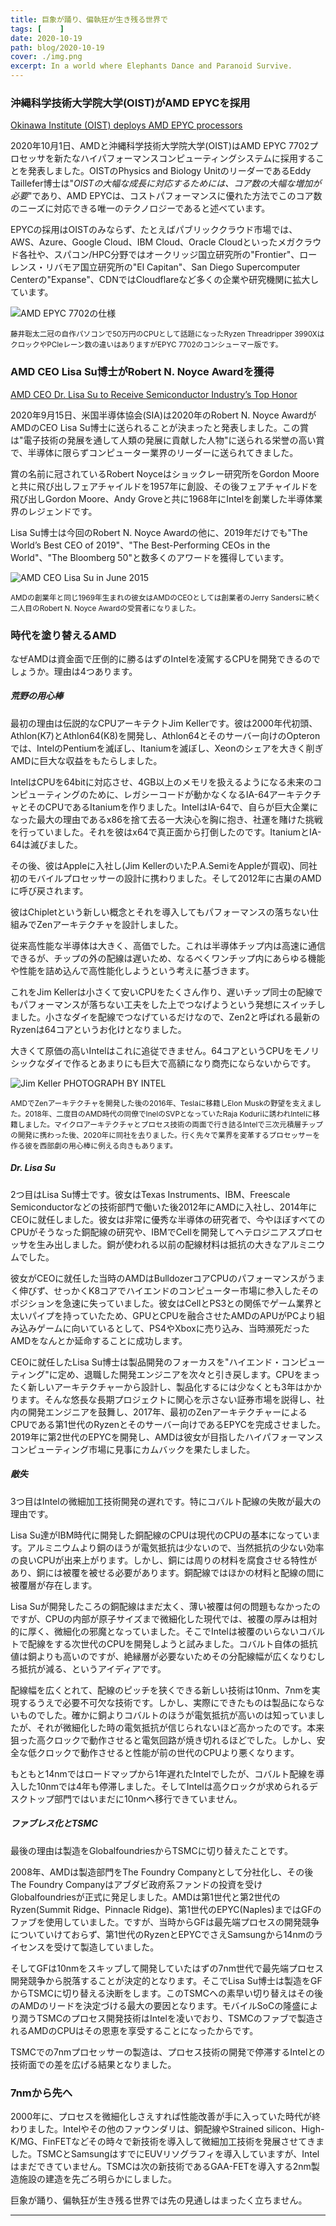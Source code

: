 ```yaml
---
title: 巨象が踊り、偏執狂が生き残る世界で
tags: [    ]
date: 2020-10-19
path: blog/2020-10-19
cover: ./img.png
excerpt: In a world where Elephants Dance and Paranoid Survive.
---
```


### 沖縄科学技術大学院大学(OIST)がAMD EPYCを採用

[<u>Okinawa Institute (OIST) deploys AMD EPYC processors</u>](https://videocardz.com/press-release/ios)

2020年10月1日、AMDと沖縄科学技術大学院大学(OIST)はAMD EPYC 7702プロセッサを新たなハイパフォーマンスコンピューティングシステムに採用することを発表しました。OISTのPhysics and Biology UnitのリーダーであるEddy Taillefer博士は"*OISTの大幅な成長に対応するためには、コア数の大幅な増加が必要*"であり、AMD EPYCは、コストパフォーマンスに優れた方法でこのコア数のニーズに対応できる唯一のテクノロジーであると述べています。

EPYCの採用はOISTのみならず、たとえばパブリッククラウド市場では、AWS、Azure、Google Cloud、IBM Cloud、Oracle Cloudといったメガクラウド各社や、スパコン/HPC分野ではオークリッジ国立研究所の"Frontier"、ローレンス・リバモア国立研究所の"El Capitan"、San Diego Supercomputer Centerの"Expanse"、CDNではCloudflareなど多くの企業や研究機関に拡大しています。

![AMD EPYC 7702の仕様](./img1.png) 

<small>藤井聡太二冠の自作パソコンで50万円のCPUとして話題になったRyzen Threadripper 3990XはクロックやPCIeレーン数の違いはありますがEPYC 7702のコンシューマー版です。</small>

### AMD CEO Lisa Su博士がRobert N. Noyce Awardを獲得

[<u>AMD CEO Dr. Lisa Su to Receive Semiconductor Industry’s Top Honor</u>](https://www.semiconductors.org/amd-ceo-dr-lisa-su-to-receive-semiconductor-industrys-top-honor/)

2020年9月15日、米国半導体協会(SIA)は2020年のRobert N. Noyce AwardがAMDのCEO Lisa Su博士に送られることが決まったと発表しました。この賞は"電子技術の発展を通して人類の発展に貢献した人物"に送られる栄誉の高い賞で、半導体に限らずコンピューター業界のリーダーに送られてきました。

賞の名前に冠されているRobert Noyceはショックレー研究所をGordon Mooreと共に飛び出しフェアチャイルドを1957年に創設、その後フェアチャイルドを飛び出しGordon Moore、Andy Groveと共に1968年にIntelを創業した半導体業界のレジェンドです。

Lisa Su博士は今回のRobert N. Noyce Awardの他に、2019年だけでも"The World’s Best CEO of 2019"、"The Best-Performing CEOs in the World"、"The Bloomberg 50"と数多くのアワードを獲得しています。

![AMD CEO Lisa Su in June 2015](./img2.jpg) 

<small>AMDの創業年と同じ1969年生まれの彼女はAMDのCEOとしては創業者のJerry Sandersに続く二人目のRobert N. Noyce Awardの受賞者になりました。</small>

### 時代を塗り替えるAMD

なぜAMDは資金面で圧倒的に勝るはずのIntelを凌駕するCPUを開発できるのでしょうか。理由は4つあります。

##### 荒野の用心棒

最初の理由は伝説的なCPUアーキテクトJim Kellerです。彼は2000年代初頭、Athlon(K7)とAthlon64(K8)を開発し、Athlon64とそのサーバー向けのOpteronでは、IntelのPentiumを滅ぼし、Itaniumを滅ぼし、Xeonのシェアを大きく削ぎAMDに巨大な収益をもたらしました。

IntelはCPUを64bitに対応させ、4GB以上のメモリを扱えるようになる未来のコンピューティングのために、レガシーコードが動かなくなるIA-64アーキテクチャとそのCPUであるItaniumを作りました。IntelはIA-64で、自らが巨大企業になった最大の理由であるx86を捨て去る一大決心を胸に抱き、社運を賭けた挑戦を行っていました。それを彼はx64で真正面から打倒したのです。ItaniumとIA-64は滅びました。

その後、彼はAppleに入社し(Jim KellerのいたP.A.SemiをAppleが買収)、同社初のモバイルプロセッサーの設計に携わりました。そして2012年に古巣のAMDに呼び戻されます。

彼はChipletという新しい概念とそれを導入してもパフォーマンスの落ちない仕組みでZenアーキテクチャを設計しました。

従来高性能な半導体は大きく、高価でした。これは半導体チップ内は高速に通信できるが、チップの外の配線は遅いため、なるべくワンチップ内にあらゆる機能や性能を詰め込んで高性能化しようという考えに基づきます。

これをJim Kellerは小さくて安いCPUをたくさん作り、遅いチップ同士の配線でもパフォーマンスが落ちない工夫をした上でつなげようという発想にスイッチしました。小さなダイを配線でつなげているだけなので、Zen2と呼ばれる最新のRyzenは64コアというお化けとなりました。

大きくて原価の高いIntelはこれに追従できません。64コアというCPUをモノリシックなダイで作るとあまりにも巨大で高額になり商売にならないからです。

![Jim Keller PHOTOGRAPH BY INTEL](./img3.png)
  
<small>AMDでZenアーキテクチャを開発した後の2016年、Teslaに移籍しElon Muskの野望を支えました。2018年、二度目のAMD時代の同僚でInelのSVPとなっていたRaja Koduriに誘われIntelに移籍しました。マイクロアーキテクチャとプロセス技術の両面で行き詰るIntelで三次元積層チップの開発に携わった後、2020年に同社を去りました。行く先々で業界を変革するプロセッサーを作る彼を西部劇の用心棒に例える向きもあります。</small>

##### Dr. Lisa Su

2つ目はLisa Su博士です。彼女はTexas Instruments、IBM、Freescale Semiconductorなどの技術部門で働いた後2012年にAMDに入社し、2014年にCEOに就任しました。彼女は非常に優秀な半導体の研究者で、今やほぼすべてのCPUがそうなった銅配線の研究や、IBMでCellを開発してヘテロジニアスプロセッサを生み出しました。銅が使われる以前の配線材料は抵抗の大きなアルミニウムでした。

彼女がCEOに就任した当時のAMDはBulldozerコアCPUのパフォーマンスがうまく伸びず、せっかくK8コアでハイエンドのコンピューター市場に参入したそのポジションを急速に失っていました。彼女はCellとPS3との関係でゲーム業界と太いパイプを持っていたため、GPUとCPUを融合させたAMDのAPUがPCより組み込みゲームに向いているとして、PS4やXboxに売り込み、当時瀕死だったAMDをなんとか延命することに成功します。

CEOに就任したLisa Su博士は製品開発のフォーカスを"ハイエンド・コンピューティング"に定め、退職した開発エンジニアを次々と引き戻します。CPUをまったく新しいアーキテクチャーから設計し、製品化するには少なくとも3年はかかります。そんな悠長な長期プロジェクトに関心を示さない証券市場を説得し、社内の開発エンジニアを鼓舞し、2017年、最初のZenアーキテクチャーによるCPUである第1世代のRyzenとそのサーバー向けであるEPYCを完成させました。2019年に第2世代のEPYCを開発し、AMDは彼女が目指したハイパフォーマンスコンピューティング市場に見事にカムバックを果たしました。

##### 敵失

3つ目はIntelの微細加工技術開発の遅れです。特にコバルト配線の失敗が最大の理由です。

Lisa Su達がIBM時代に開発した銅配線のCPUは現代のCPUの基本になっています。アルミニウムより銅のほうが電気抵抗は少ないので、当然抵抗の少ない効率の良いCPUが出来上がります。しかし、銅には周りの材料を腐食させる特性があり、銅には被覆を被せる必要があります。銅配線ではほかの材料と配線の間に被覆層が存在します。

Lisa Suが開発したころの銅配線はまだ太く、薄い被覆は何の問題もなかったのですが、CPUの内部が原子サイズまで微細化した現代では、被覆の厚みは相対的に厚く、微細化の邪魔となっていました。そこでIntelは被覆のいらないコバルトで配線をする次世代のCPUを開発しようと試みました。コバルト自体の抵抗値は銅よりも高いのですが、絶縁層が必要ないためその分配線幅が広くなりむしろ抵抗が減る、というアイディアです。

配線幅を広くとれて、配線のピッチを狭くできる新しい技術は10nm、7nmを実現するうえで必要不可欠な技術です。しかし、実際にできたものは製品にならないものでした。確かに銅よりコバルトのほうが電気抵抗が高いのは知っていましたが、それが微細化した時の電気抵抗が信じられないほど高かったのです。本来狙った高クロックで動作させると電気回路が焼き切れるほどでした。しかし、安全な低クロックで動作させると性能が前の世代のCPUより悪くなります。

もともと14nmではロードマップから1年遅れたIntelでしたが、コバルト配線を導入した10nmでは4年も停滞しました。そしてIntelは高クロックが求められるデスクトップ部門ではいまだに10nmへ移行できていません。

##### ファブレス化とTSMC

最後の理由は製造をGlobalfoundriesからTSMCに切り替えたことです。

2008年、AMDは製造部門をThe Foundry Companyとして分社化し、その後The Foundry Companyはアブダビ政府系ファンドの投資を受けGlobalfoundriesが正式に発足しました。AMDは第1世代と第2世代のRyzen(Summit Ridge、Pinnacle Ridge)、第1世代のEPYC(Naples)まではGFのファブを使用していました。ですが、当時からGFは最先端プロセスの開発競争についていけておらず、第1世代のRyzenとEPYCでさえSamsungから14nmのライセンスを受けて製造していました。

そしてGFは10nmをスキップして開発していたはずの7nm世代で最先端プロセス開発競争から脱落することが決定的となります。そこでLisa Su博士は製造をGFからTSMCに切り替える決断をします。このTSMCへの素早い切り替えはその後のAMDのリードを決定づける最大の要因となります。モバイルSoCの隆盛により潤うTSMCのプロセス開発技術はIntelを凌いでおり、TSMCのファブで製造されるAMDのCPUはその恩恵を享受することになったからです。

TSMCでの7nmプロセッサーの製造は、プロセス技術の開発で停滞するIntelとの技術面での差を広げる結果となりました。

### 7nmから先へ

2000年に、プロセスを微細化しさえすれば性能改善が手に入っていた時代が終わりました。Intelやその他のファウンダリは、銅配線やStrained silicon、High-K/MG、FinFETなどその時々で新技術を導入して微細加工技術を発展させてきました。TSMCとSamsungはすでにEUVリソグラフィを導入していますが、Intelはまだできていません。TSMCは次の新技術であるGAA-FETを導入する2nm製造施設の建造を先ごろ明らかにしました。

巨象が踊り、偏執狂が生き残る世界では先の見通しはまったく立ちません。

---